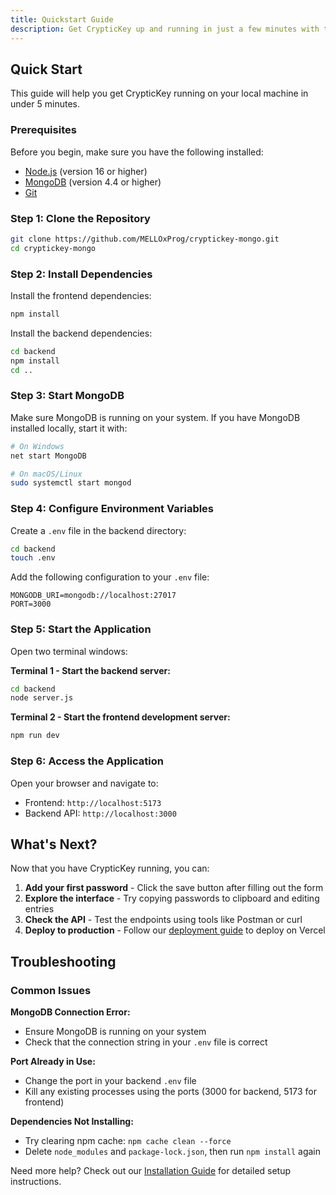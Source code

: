 ```yaml
---
title: Quickstart Guide
description: Get CrypticKey up and running in just a few minutes with this comprehensive quickstart guide.
---
```


## Quick Start

This guide will help you get CrypticKey running on your local machine in under 5 minutes.

### Prerequisites

Before you begin, make sure you have the following installed:
- [Node.js](https://nodejs.org/) (version 16 or higher)
- [MongoDB](https://www.mongodb.com/try/download/community) (version 4.4 or higher)
- [Git](https://git-scm.com/downloads)

### Step 1: Clone the Repository

```bash
git clone https://github.com/MELLOxProg/cryptickey-mongo.git
cd cryptickey-mongo
```

### Step 2: Install Dependencies

Install the frontend dependencies:
```bash
npm install
```

Install the backend dependencies:
```bash
cd backend
npm install
cd ..
```

### Step 3: Start MongoDB

Make sure MongoDB is running on your system. If you have MongoDB installed locally, start it with:

```bash
# On Windows
net start MongoDB

# On macOS/Linux
sudo systemctl start mongod
```

### Step 4: Configure Environment Variables

Create a `.env` file in the backend directory:

```bash
cd backend
touch .env
```

Add the following configuration to your `.env` file:
```env
MONGODB_URI=mongodb://localhost:27017
PORT=3000
```

### Step 5: Start the Application

Open two terminal windows:

**Terminal 1 - Start the backend server:**
```bash
cd backend
node server.js
```

**Terminal 2 - Start the frontend development server:**
```bash
npm run dev
```

### Step 6: Access the Application

Open your browser and navigate to:
- Frontend: `http://localhost:5173`
- Backend API: `http://localhost:3000`

## What's Next?

Now that you have CrypticKey running, you can:

1. **Add your first password** - Click the save button after filling out the form
2. **Explore the interface** - Try copying passwords to clipboard and editing entries
3. **Check the API** - Test the endpoints using tools like Postman or curl
4. **Deploy to production** - Follow our [deployment guide](https://github.com/MELLOxProg/cryptickey-mongo/blob/main/docs/deployment/vercel.mdx) to deploy on Vercel

## Troubleshooting

### Common Issues

**MongoDB Connection Error:**
- Ensure MongoDB is running on your system
- Check that the connection string in your `.env` file is correct

**Port Already in Use:**
- Change the port in your backend `.env` file
- Kill any existing processes using the ports (3000 for backend, 5173 for frontend)

**Dependencies Not Installing:**
- Try clearing npm cache: `npm cache clean --force`
- Delete `node_modules` and `package-lock.json`, then run `npm install` again

Need more help? Check out our [Installation Guide](https://github.com/MELLOxProg/cryptickey-mongo/blob/main/docs/installation.mdx) for detailed setup instructions.
